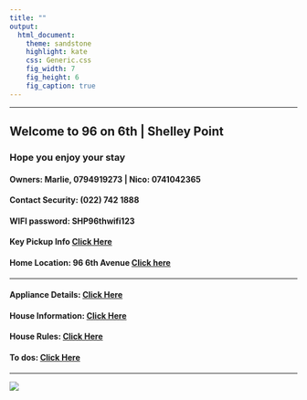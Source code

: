 ```yaml
---
title: ""
output:
  html_document:
    theme: sandstone
    highlight: kate
    css: Generic.css
    fig_width: 7
    fig_height: 6
    fig_caption: true
---
```


***

## Welcome to 96 on 6th | Shelley Point

### Hope you enjoy your stay

#### Owners: Marlie, 0794919273 | Nico: 0741042365

#### Contact Security: (022) 742 1888

#### WIFI password: SHP96thwifi123

#### Key Pickup Info [Click Here](keys.html)

#### Home Location: __96 6th Avenue__ [Click here](https://maps.app.goo.gl/FxTFLhurV5yGKRxf6)

***

#### Appliance Details: [Click Here](appl.html) 

#### House Information: [Click Here](Information.html)

#### House Rules: [Click Here](HouseRules.html)

#### To dos: [Click Here](todo.html)

***

![](img/aerial_txt.png)
